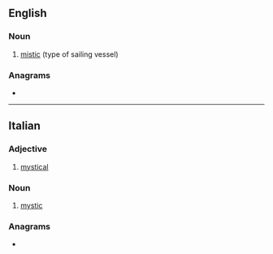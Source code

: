 {{also|místico}}
==English==

===Noun===
{{en-noun|s|misticoes}}

# [[mistic]] (type of sailing vessel)

===Anagrams===
* {{anagrams|en|miotics|somitic}}

----

==Italian==

===Adjective===
{{it-adj|mistic|o|a|i|he}}

# [[mystical]]

===Noun===
{{it-noun|m|mistici}}

# [[mystic]]

===Anagrams===
* {{l|it|cistomi}}